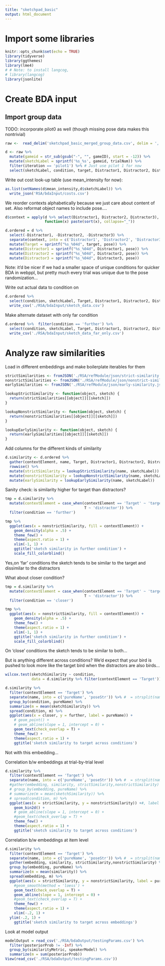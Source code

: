 ```yaml
---
title: "sketchpad_basic"
output: html_document
---
```


# Import some libraries 

```r
knitr::opts_chunk$set(echo = TRUE)
library(tidyverse)
library(ggthemes)
library(lme4)
# # Note: to install langcog, 
# library(langcog)
library(jsonlite)
```

# Create BDA input

## Import group data

TODO: incorporate pilot0 as well (though missing pose data makes this nontrivial)

```r
raw <-  read_delim('sketchpad_basic_merged_group_data.csv', delim = ',') 

d <- raw %>% 
  mutate(gameid = str_sub(gsub("-", "", gameID), start = -12)) %>%
  mutate(sketchLabel = sprintf('%s_%s', gameid, trialNum)) %>%
  filter(iteration == 'pilot1') %>% # Just use pilot 1 for now
  select(sketchLabel, condition, target, Distractor1, Distractor2, Distractor3, mean_intensity, pose) 
```

Write out cost look-up table (use mean_intensity for now):

```r
as.list(setNames(d$mean_intensity,d$sketchLabel)) %>%
  write_json('RSA/bdaInput/costs.csv')
```

We reorder contexts alphabetically because we just care about content of set. Also reformat object names to include pose.... 

```r
d$context = apply(d %>% select(Distractor1, Distractor2, Distractor3), 1, 
                  function(x) paste(sort(x), collapse="_"))

d.ordered = d %>% 
  select(-Distractor1, -Distractor2, -Distractor3) %>%
  separate(context, into = c('Distractor1', 'Distractor2', 'Distractor3')) %>%
  mutate(Target = sprintf("%s_%04d", target, pose)) %>%
  mutate(Distractor1 = sprintf("%s_%04d", Distractor1, pose)) %>%
  mutate(Distractor2 = sprintf("%s_%04d", Distractor2, pose)) %>%
  mutate(Distractor3 = sprintf("%s_%04d", Distractor3, pose))
```

Note: it'd be nicer if we had a smaller space of unique conditions for quicker BDA in webppl, but pretty much every trial was unique due to the pose randomization... 

Write out actual data to condition on

```r
d.ordered %>% 
  select(condition, sketchLabel, Target, Distractor1, Distractor2, Distractor3) %>%
  write_csv('./RSA/bdaInput/sketch_data.csv')
```

Make alternate dataset with only far condition

```r
d.ordered %>%  filter(condition == 'further') %>%
  select(condition, sketchLabel, Target, Distractor1, Distractor2, Distractor3) %>%
  write_csv('./RSA/bdaInput/sketch_data_far_only.csv')
```

# Analyze raw similarities

Load in different embeddings and make boilerplate iterables for them

```r
strictSimilarities <- fromJSON('./RSA/refModule/json/strict-similarity.json', flatten = T)
nonstrictSimilarities <- fromJSON('./RSA/refModule/json/nonstrict-similarity.json', flatten = T)
earlySimilarities <- fromJSON('./RSA/refModule/json/early-similarity.json', flatten = T)

lookupStrictSimilarity <- function(object, sketch) {
  return(strictSimilarities[[object]][[sketch]])
}

lookupNonstrictSimilarity <- function(object, sketch) {
  return(nonstrictSimilarities[[object]][[sketch]])
}

lookupEarlySimilarity <- function(object, sketch) {
  return(earlySimilarities[[object]][[sketch]])
}
```

Add columns for the different kinds of similarity

```r
d.similarity <- d.ordered %>%
  gather(contextElement, name, Target, Distractor1, Distractor2, Distractor3) %>%
  rowwise() %>%
  mutate(strictSimilarity = lookupStrictSimilarity(name, sketchLabel)) %>%
  mutate(nonstrictSimilarity = lookupNonstrictSimilarity(name, sketchLabel)) %>%
  mutate(earlySimilarity = lookupEarlySimilarity(name, sketchLabel))
```

Sanity check: is similarity higher for target than distractors?

```r
tmp = d.similarity %>% 
  mutate(contextElement = case_when(contextElement == 'Target' ~ 'target',
                                    T ~ 'distractor')) %>%
  filter(condition == 'further') 

tmp %>%
  ggplot(aes(x = nonstrictSimilarity, fill = contextElement)) +
    geom_density(alpha = .5) +
    theme_few() +
    theme(aspect.ratio = 1) +
    xlim(-1, 1) +
    ggtitle('sketch similarity in further condition') +
    scale_fill_colorblind()
```

Yes,on 'far' conditions the sketch tends to be similar to the target and dissimilar to the distractors

What about closer condition? 

```r
tmp = d.similarity %>% 
  mutate(contextElement = case_when(contextElement == 'Target' ~ 'target',
                                    T ~ 'distractor')) %>%
  filter(condition == 'closer') 

tmp %>%
  ggplot(aes(x = nonstrictSimilarity, fill = contextElement)) +
    geom_density(alpha = .5) +
    theme_few() +
    theme(aspect.ratio = 1) +
    xlim(-1, 1) +
    ggtitle('sketch similarity in further condition') +
    scale_fill_colorblind()
```

On 'close' conditions the sketch tends to be similar to both...

But is anything different across conditions? We'd expect that your bird is pushed to look more like the target bird when the distractors are also birds... 

```r
wilcox.test(sketchSimilarity ~ condition, 
            data = d.similarity %>% filter(contextElement == 'Target'))

d.similarity %>% 
  filter(contextElement == 'Target') %>%
  separate(name, into = c('pureName', 'poseStr')) %>% #  = strsplit(name, split = '_')[0]) 
  group_by(condition, pureName) %>%
  summarize(m = mean(sketchSimilarity)) %>%
  spread(condition, m) %>%
  ggplot(aes(x = closer, y = further, label = pureName)) +
    # geom_point() +
    # geom_abline(slope = 1, intercept = 0) +
    geom_text(check_overlap = T) +
    theme_few() +
    theme(aspect.ratio = 1) +
    ggtitle('sketch similarity to target across conditions')
```

Not with this embedding... 

Correlation b/w embeddings at trial-by-trial level

```r
d.similarity %>% 
  filter(contextElement == 'Target') %>%
  separate(name, into = c('pureName', 'poseStr')) %>% #  = strsplit(name, split = '_')[0]) 
  #gather(embedding, similarity, strictSimilarity,nonstrictSimilarity) %>%
  # group_by(embedding, pureName) %>%
  # summarize(m = mean(sketchSimilarity)) %>%
  # spread(condition, m) %>%
  ggplot(aes(x = strictSimilarity, y = nonstrictSimilarity)) +#, label = pureName)) +
    geom_bin2d() +
    # geom_abline(slope = 1, intercept = 0) +
    #geom_text(check_overlap = T) +
    theme_few() +
    theme(aspect.ratio = 1) +
    ggtitle('sketch similarity to target across conditions')
```

Correlation b/w embeddings at item level

```r
d.similarity %>% 
  filter(contextElement == 'Target') %>%
  separate(name, into = c('pureName', 'poseStr')) %>% #  = strsplit(name, split = '_')[0]) 
  gather(embedding, similarity, strictSimilarity,nonstrictSimilarity) %>%
  group_by(embedding, pureName) %>%
  summarize(m = mean(similarity)) %>%
  spread(embedding, m) %>%
  ggplot(aes(x = strictSimilarity, y = nonstrictSimilarity, label = pureName)) +
    #geom_smooth(method = 'loess') +
    geom_text(check_overlap = T) +
    geom_abline(slope = 1, intercept = 0) +
    #geom_text(check_overlap = T) +
    theme_few() +
    theme(aspect.ratio = 1) +
    xlim(-.2, 1) +
  ylim(-.2, 1) +
    ggtitle('sketch similarity to target across embeddings')
```

Look at model output

```r
modelOutput = read_csv('./RSA/bdaOutput/testingParams.csv') %>%
  filter(posteriorProb != -Inf) %>%
  group_by(similarityMetric, speakerModel) %>%
  summarize(m = sum(posteriorProb))
View(read_csv('./RSA/bdaOutput/testingParams.csv'))
```